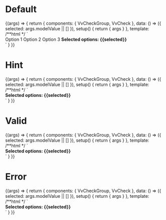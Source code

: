 

<Meta title="Components/CheckGroup/Slots" component={VvCheckGroup} />

# Default

<Canvas>
	<Story
		name="Default"
		args={{
			name: 'story-slot-default'
		}}>
		{(args) => {
			return {
				components: { VvCheckGroup, VvCheck },
				data: () => ({ selected: args.modelValue || [] }),
				setup() {
					return { args }
				},
				template:
					/**html */
					`
                    <div class="flex flex-row justify-between">
                        <vv-check-group v-bind="args" v-model="selected">
                            <vv-check id="o1" name="opts" value="1">Option 1</vv-check>
                            <vv-check id="o2" name="opts" value="2">Option 2</vv-check>
                            <vv-check id="o3" name="opts" value="3">Option 3</vv-check>
                        </vv-check-group>
                        <strong v-if="selected">Selected options: {{selected}} </strong> 
                    </div>
                    `
			}
		}}
	</Story>
</Canvas>

# Hint

<Canvas>
	<Story
		name="Hint"
		args={{
			name: 'story-slot-hint'
		}}>
		{(args) => {
			return {
				components: { VvCheckGroup, VvCheck },
				data: () => ({ selected: args.modelValue || [] }),
				setup() {
					return { args }
				},
				template:
					/**html */
					`
                    <div class="flex flex-row justify-between">
                        <vv-check-group v-bind="args" v-model="selected">
                            <template v-slot:default>
                                <vv-check id="o1" name="opts" value="1">Option 1</vv-check>
                                <vv-check id="o2" name="opts" value="2">Option 2</vv-check>
                                <vv-check id="o3" name="opts" value="3">Option 3</vv-check>
                            </template>
                            <template v-slot:hint="slotProps">
                                <div>Hint label</div>
								<div>{{slotProps}}</div> 
                            </template>
                        </vv-check-group>
                        <strong v-if="selected">Selected options: {{selected}} </strong>
                    </div>
                    `
			}
		}}
	</Story>
</Canvas>

# Valid

<Canvas>
	<Story
		name="Valid"
		args={{
			name: 'story-slot-valid',
			valid: true
		}}>
		{(args) => {
			return {
				components: { VvCheckGroup, VvCheck },
				data: () => ({ selected: args.modelValue || [] }),
				setup() {
					return { args }
				},
				template:
					/**html */
					`
                    <div class="flex flex-row justify-between">
                        <vv-check-group v-bind="args" v-model="selected">
                            <template v-slot:default>
                                <vv-check id="o1" name="opts" value="1">Option 1</vv-check>
                                <vv-check id="o2" name="opts" value="2">Option 2</vv-check>
                                <vv-check id="o3" name="opts" value="3">Option 3</vv-check>
                            </template>
                            <template v-slot:valid>
                               Valid message
                            </template>
                        </vv-check-group>
                        <strong v-if="selected">Selected options: {{selected}} </strong>
                    </div>
                    `
			}
		}}
	</Story>
</Canvas>

# Error

<Canvas>
	<Story
		name="Error"
		args={{
			name: 'story-slot-error',
			error: true
		}}>
		{(args) => {
			return {
				components: { VvCheckGroup, VvCheck },
				data: () => ({ selected: args.modelValue || [] }),
				setup() {
					return { args }
				},
				template:
					/**html */
					`
                    <div class="flex flex-row justify-between">
                        <vv-check-group v-bind="args" v-model="selected">
                            <template v-slot:default>
                                <vv-check id="o1" name="opts" value="1">Option 1</vv-check>
                                <vv-check id="o2" name="opts" value="2">Option 2</vv-check>
                                <vv-check id="o3" name="opts" value="3">Option 3</vv-check>
                            </template>
                            <template v-slot:error>
                               Error message
                            </template>
                        </vv-check-group>
                        <strong v-if="selected">Selected options: {{selected}} </strong>
                    </div>
                    `
			}
		}}
	</Story>
</Canvas>
